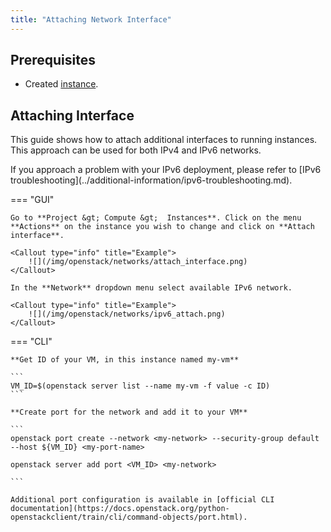 ```yaml
---
title: "Attaching Network Interface"
---
```

## Prerequisites

- Created [instance](../getting-started/creating-first-infrastructure.md).

## Attaching Interface

This guide shows how to attach additional interfaces to running instances. This approach can be used for both IPv4 and IPv6 networks.

<Callout type="info" title="Info">
    If you approach a problem with your IPv6 deployment, please refer to [IPv6 troubleshooting](../additional-information/ipv6-troubleshooting.md).
</Callout>

=== "GUI"

    Go to **Project &gt; Compute &gt;  Instances**. Click on the menu **Actions** on the instance you wish to change and click on **Attach interface**.

    <Callout type="info" title="Example">
        ![](/img/openstack/networks/attach_interface.png)
    </Callout>

    In the **Network** dropdown menu select available IPv6 network.

    <Callout type="info" title="Example">
        ![](/img/openstack/networks/ipv6_attach.png)
    </Callout>

=== "CLI"

    **Get ID of your VM, in this instance named my-vm**

    ```
    VM_ID=$(openstack server list --name my-vm -f value -c ID)
    ```

    **Create port for the network and add it to your VM**

    ```
    openstack port create --network <my-network> --security-group default --host ${VM_ID} <my-port-name>

    openstack server add port <VM_ID> <my-network>

    ```

    Additional port configuration is available in [official CLI documentation](https://docs.openstack.org/python-openstackclient/train/cli/command-objects/port.html).
